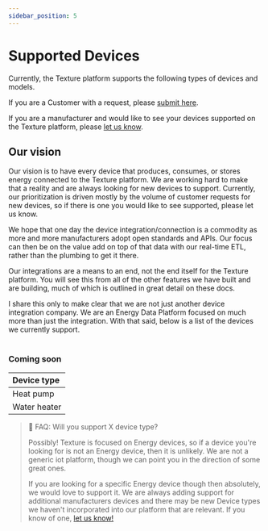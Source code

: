 ```yaml
---
sidebar_position: 5
---
```


# Supported Devices

Currently, the Texture platform supports the following types of devices and models.

If you are a Customer with a request, please 
[submit here](https://texture.atlassian.net/servicedesk/customer/portal/2/group/3/create/13).

If you are a manufacturer and would like to see your devices supported on the Texture 
platform, please [let us know](https://www.texturehq.com/contact-us).

## Our vision

Our vision is to have every device that produces, consumes, or stores energy connected 
to the Texture platform. We are working hard to make that a reality and are always 
looking for new devices to support. Currently, our prioritization is driven mostly by 
the volume of customer requests for new devices, so if there is one you would like to 
see supported, please let us know.

We hope that one day the device integration/connection is a commodity as more and more 
manufacturers adopt open standards and APIs. Our focus can then be on the value add on 
top of that data with our real-time ETL, rather than the plumbing to get it there.

Our integrations are a means to an end, not the end itself for the Texture platform. 
You will see this from all of the other features we have built and are building, much 
of which is outlined in great detail on these docs.

I share this only to make clear that we are not just another device integration company. 
We are an Energy Data Platform focused on much more than just the integration. With that 
said, below is a list of the devices we currently support.  
<br />


<SupportedDevices />

### Coming soon

| Device type  |
| :----------- |
| Heat pump    |
| Water heater |

> 🤔 FAQ: Will you support X device type?
> 
> Possibly! Texture is focused on Energy devices, so if a device you're looking for is not an Energy device, then it is unlikely. We are not a generic iot platform, though we can point you in the direction of some great ones.
> 
> If you are looking for a specific Energy device though then absolutely, we would love to support it. We are always adding support for additional manufacturers devices and there may be new Device types we haven't incorporated into our platform that are relevant. If you know of one, [let us know!](https://texture.atlassian.net/servicedesk/customer/portal/2/group/3/create/13)
